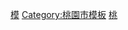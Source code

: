 {{Navbox
|name  = 桃園市公路網
|state = autocollapse
|tracking = <includeonly>no</includeonly>
|image = [[File:Emblem of Taoyuan City.svg|130px|桃園市徽]] 
|title = [[桃園市|桃園]][[桃園市交通|公路網]]

| group1 = [[中華民國國道|高速公路]]
|  list1 = {{Navbox subgroup
|  group1 = 南北向
|   list1 = {{Jct|country=TWN|NH|1}}・{{Jct|country=TWN|NH|3}}
|  group2 = 東西向
|   list2 = {{Jct|country=TWN|NH|2}}・[[File:TWHW1a.svg|23px|中華民國國道]][[桃園航空城北側聯外高速公路|<span style="color:#888888;">國道一甲</span>]]・[[File:TWHW2a.svg|23px|中華民國國道]][[國道二號甲線|<span style="color:#888888;">國道二甲</span>]]
}}

| group2 = [[台灣省道快速公路|快速公路]]
|  list2 = {{Navbox subgroup
|  group1 = 南北向
|   list1 = {{Jct|country=TWN|PH|61}}<small>（西部濱海快速公路）</small>
|  group2 = 東西向
|   list2 = {{Jct|country=TWN|PH|66}}
}}

| group3 = [[臺灣省道|省道]]
|  list3 = {{Navbox subgroup
|  group1 = 
|   list1 = {{Jct|country=TWN|PH|1}}・{{Jct|country=TWN|PH|3}}・{{Jct|country=TWN|PH|4}}・{{Jct|country=TWN|PH|7}}・{{Jct|country=TWN|PH|15}}・{{Jct|country=TWN|PH|31}}
|  group2 = 支線
|   list2 = {{Jct|country=TWN|PH|1a}}・{{Jct|country=TWN|PH|3b}}・{{Jct|country=TWN|PH|7b}}・{{Jct|country=TWN|PH|15a}}
}}

| group4 = [[中華民國市道|市道]]
|  list4 = {{Navbox subgroup
|  group1 = 
|   list1 = {{Jct|country=TWN|CH|105}}・{{Jct|country=TWN|CH|108}}・{{Jct|country=TWN|CH|110}}・{{Jct|country=TWN|CH|112}}・{{Jct|country=TWN|CH|113}}・{{Jct|country=TWN|CH|114}}・{{Jct|country=TWN|CH|115}}・{{Jct|country=TWN|CH|116}}・{{Jct|country=TWN|CH|118}}
|  group2 = 支線
|   list2 = {{Jct|country=TWN|CH|110a}}・{{Jct|country=TWN|CH|110b}}・{{Jct|country=TWN|CH|112a}}・{{Jct|country=TWN|CH|113a}}・{{Jct|country=TWN|CH|113b}}・{{Jct|country=TWN|CH|113c}}
}}

| group5 = [[台灣區道|區道]]
|  list5 = [[桃園市區道列表]]
}}
<noinclude>
[[Category:桃園市道路|模]]
[[Category:桃園市模板]]
[[Category:台灣街道模板|桃]]
</noinclude>